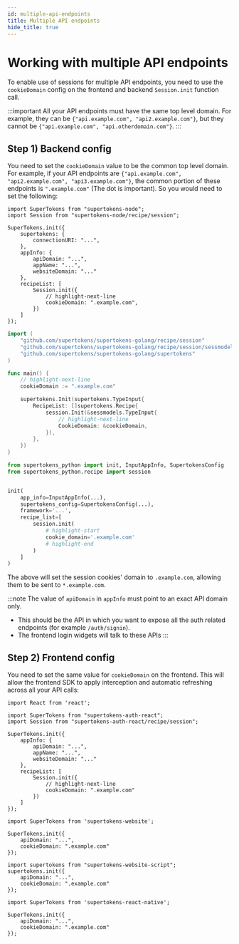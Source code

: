 ```yaml
---
id: multiple-api-endpoints
title: Multiple API endpoints
hide_title: true
---
```



<!-- COPY DOCS -->
<!-- ./session/common-customizations/sessions/multiple-api-endpoints.mdx -->


# Working with multiple API endpoints

To enable use of sessions for multiple API endpoints, you need to use the `cookieDomain` config on the frontend and backend `Session.init` function call.

:::important
All your API endpoints must have the same top level domain. For example, they can be `{"api.example.com", "api2.example.com"}`, but they cannot be `{"api.example.com", "api.otherdomain.com"}`.
:::

## Step 1) Backend config

You need to set the `cookieDomain` value to be the common top level domain. For example, if your API endpoints are `{"api.example.com", "api2.example.com", "api3.example.com"}`, the common portion of these endpoints is `".example.com"` (The dot is important). So you would need to set the following:

<BackendSDKTabs>
<TabItem value="nodejs">

```tsx
import SuperTokens from "supertokens-node";
import Session from "supertokens-node/recipe/session";

SuperTokens.init({
    supertokens: {
        connectionURI: "...",
    },
    appInfo: {
        apiDomain: "...",
        appName: "...",
        websiteDomain: "..."
    },
    recipeList: [
        Session.init({
            // highlight-next-line
            cookieDomain: ".example.com",
        })
    ]
});
```
</TabItem>
<TabItem value="go">

```go
import (
	"github.com/supertokens/supertokens-golang/recipe/session"
	"github.com/supertokens/supertokens-golang/recipe/session/sessmodels"
	"github.com/supertokens/supertokens-golang/supertokens"
)

func main() {
	// highlight-next-line
	cookieDomain := ".example.com"

	supertokens.Init(supertokens.TypeInput{
		RecipeList: []supertokens.Recipe{
			session.Init(&sessmodels.TypeInput{
				// highlight-next-line
				CookieDomain: &cookieDomain,
			}),
		},
	})
}
```
</TabItem>
<TabItem value="python">

```python
from supertokens_python import init, InputAppInfo, SupertokensConfig
from supertokens_python.recipe import session


init(
    app_info=InputAppInfo(...),
    supertokens_config=SupertokensConfig(...),
    framework='...',
    recipe_list=[
        session.init(
            # highlight-start
            cookie_domain='.example.com'
            # highlight-end
        )
    ]
)
```

</TabItem>
</BackendSDKTabs>

The above will set the session cookies' domain to `.example.com`, allowing them to be sent to `*.example.com`.

:::note
The value of `apiDomain` in `appInfo` must point to an exact API domain only.
- This should be the API in which you want to expose all the auth related endpoints (for example `/auth/signin`).
- The frontend login widgets will talk to these APIs
:::

## Step 2) Frontend config

You need to set the same value for `cookieDomain` on the frontend. This will allow the frontend SDK to apply interception and automatic refreshing across all your API calls:

<FrontendSDKTabs>
<TabItem value="reactjs">

```tsx
import React from 'react';

import SuperTokens from "supertokens-auth-react";
import Session from "supertokens-auth-react/recipe/session";

SuperTokens.init({
    appInfo: {
        apiDomain: "...",
        appName: "...",
        websiteDomain: "..."
    },
    recipeList: [
        Session.init({
            // highlight-next-line 
            cookieDomain: ".example.com" 
        })
    ]
});
```

</TabItem>

<TabItem value="vanillajs">

<NpmOrScriptTabs>
<TabItem value="npm">

```tsx
import SuperTokens from 'supertokens-website';

SuperTokens.init({
    apiDomain: "...",
    cookieDomain: ".example.com"
});
```

</TabItem>
<TabItem value="script">

```tsx
import supertokens from "supertokens-website-script";
supertokens.init({
    apiDomain: "...",
    cookieDomain: ".example.com"
});
```

</TabItem>
</NpmOrScriptTabs>

</TabItem>
<TabItem value="react-native">

```tsx
import SuperTokens from 'supertokens-react-native';

SuperTokens.init({
    apiDomain: "...",
    cookieDomain: ".example.com"
});
```

</TabItem>
</FrontendSDKTabs>
